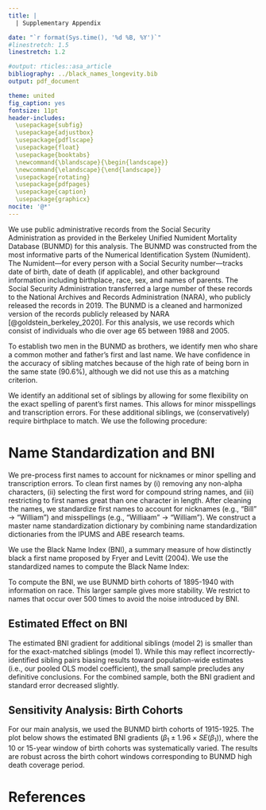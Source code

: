 ```yaml
---
title: |
  | Supplementary Appendix

date: "`r format(Sys.time(), '%d %B, %Y')`"
#linestretch: 1.5
linestretch: 1.2

#output: rticles::asa_article
bibliography: ../black_names_longevity.bib
output: pdf_document

theme: united
fig_caption: yes
fontsize: 11pt
header-includes:
  \usepackage{subfig}
  \usepackage{adjustbox}
  \usepackage{pdflscape}
  \usepackage{float}
  \usepackage{booktabs}
  \newcommand{\blandscape}{\begin{landscape}}
  \newcommand{\elandscape}{\end{landscape}}
  \usepackage{rotating}
  \usepackage{pdfpages}
  \usepackage{caption}
  \usepackage{graphicx}
nocite: '@*'
---
```


\section{Mortality Records}

We use public administrative records from the Social Security Administration as provided in the Berkeley Unified Numident Mortality Database (BUNMD) for this analysis. The BUNMD was constructed from the most informative parts of the Numerical Identification System (Numident). The Numident—for every person with a Social Security number—tracks date of birth, date of death (if applicable), and other background information including birthplace, race, sex, and names of parents. The Social Security Administration transferred a large number of these records to the National Archives and Records Administration (NARA), who publicly released the records in 2019. The BUNMD is a cleaned and harmonized version of the records publicly released by NARA [@goldstein_berkeley_2020]. For this analysis, we use records which consist of individuals who die over age 65 between 1988 and 2005. 

\section{Identifying Siblings}

To establish two men in the BUNMD as brothers, we identify men who share a common mother and father's first and last name. We have confidence in the accuracy of sibling matches because of the high rate of being born in the same state (90.6\%), although we did not use this as a matching criterion. 

\begin{table}[H]
\small \center
\begin{tabular}{lllllllll}
\toprule
& \multicolumn{3}{l}{\textbf{Sibling}} & 
\multicolumn{3}{c}{\textbf{Father}} &
\multicolumn{2}{c}{\textbf{Mother}} \\
\cmidrule{1-3} \cmidrule{5-6} \cmidrule{8-9}
First (standardized) & Last & Birthplace & & First & Last & & First & Last \\
\midrule
Ernest  & Cottman  & Ohio        & & Royal & Cottman & & Leona   & Jones\\
Royal   & Cottman  & Ohio        & & Royal & Cottman & & Leona   & Jones \\
James   & Mason    & Georgia     & & Jonas & Mason   & & Nettie  & Jackson    \\
Arthur  & Mason    & Georgia     & & Jonas & Mason   & & Nettie  & Jackson   \\
Oscar   & Watson   & Louisiana   & & Louis & Watson  & & Marinda & White   \\
Spencer & Watson   & Louisiana   & & Louis & Watson  & & Marinda & White \\
\bottomrule
\end{tabular}
\caption{Establishing siblingship based on exact matches on parents' names. For exact matches, birthplace was not used as a matching field.}
\end{table}

We identify an additional set of siblings by allowing for some flexibility on the exact spelling of parent's first names. This allows for minor misspellings and transcription errors. For these additional siblings, we (conservatively) require birthplace to match. We use the following procedure: 

\begin{enumerate}
    \item Identify potential pairs of brother (restricted to 2) who reported the same place of birth, mother's last name, father's last name, but \textbf{different} father's first names and/or mother's first name.
    \item If both potential siblings reported the same father's first name but different mother's first names, establish as sibling pair if string distance between the two discrepant mother's first names names > 0.7 (based on the Levenshtein distance). 
    \item If both potential siblings reported the same mother's first name but different father's first names, establish as sibling pair if string distance between the two discrepant father's first names names > 0.7 (based on the Levenshtein distance). 
    \item If neither mother nor father's first name match exactly, establish as a sibling pair if both string distance between the two discrepant father's first names names and between the two discrepant mother's first names > 0.8 (based on the Levenshtein distance).
\end{enumerate}

\begin{table}[H]
\center
\resizebox{\linewidth}{!}{%
\begin{tabular}{llllllllllr}
\toprule
& \multicolumn{3}{l}{\textbf{Sibling}} & 
\multicolumn{3}{c}{\textbf{Father}} &
\multicolumn{3}{c}{\textbf{Mother}} \\
\cmidrule{1-3} \cmidrule{5-7} \cmidrule{9-10}
First (Standardized) & Last & BPL & & First* & Lev Distance & Last & & First & Last \\
\midrule
Harrison & Jones    & Tennessee   & & Ernest  & 0.857 &  Jones   & & Carrie   & Fields  \\
James    & Jones    & Tennessee   & & Earnest & 0.857 &  Jones   & & Carrie   & Fields    \\
George   & Pittman  & Georgia     & & Deillie & 0.714 &  Pittman & & Mattie   & Henry  \\
Dwellie  & Pittman  & Georgia     & & Dwellie & 0.714 &  Pittman & & Mattie   & Henry \\
Arthur   & Mitchell & Mississippi & & Matthew & 0.875 & Mitchell & & Beatrice & Johnson \\
Jarvis   & Mitchell & Mississippi & & Matthews& 0.875 & Mitchell & & Beatrice & Johnson\\
\bottomrule
\end{tabular}}
\caption{Illustration of establishing sibling pairs allowing for flexibility in father's first name. The same procedure was conducted for mother's first name. A minimum Levenshtein string distance of > 0.7 was used as a threshold to establish a sibling pair.}
\end{table}

# Name Standardization and BNI

We pre-process first names to account for nicknames or minor spelling and transcription errors. To clean first names by (i) removing any non-alpha characters, (ii) selecting the first word for compound string names, and (iii) restricting to first names great than one character in length. After cleaning the names, we standardize first names to account for nicknames (e.g., "Bill" $\rightarrow$ "William") and misspellings (e.g., "Williaam" $\rightarrow$ "William"). We construct a master name standardization dictionary by combining name standardization dictionaries from the IPUMS and ABE research teams.

We use the Black Name Index (BNI), a summary measure of how distinctly black a first name proposed by Fryer and Levitt (2004). We use the standardized names to compute the Black Name Index: 

\begin{equation}
BNI_{name_i} = \frac{P(name_i | Black)}{P(name_i | Black) + P(name_i | White)}
\end{equation}

To compute the BNI, we use BUNMD birth cohorts of 1895-1940 with information on race. This larger sample gives more stability. We restrict to names that occur over 500 times to avoid the noise introduced by BNI.  

## Estimated Effect on BNI 

The estimated BNI gradient for additional siblings (model 2) is smaller than for the exact-matched siblings (model 1). While this may reflect incorrectly-identified sibling pairs biasing results toward population-wide estimates (i.e., our pooled OLS model coefficient), the small sample precludes any definitive conclusions. For the combined sample, both the BNI gradient and standard error decreased slightly. 

\begin{table}[!htbp]
  \center
  \label{} 
\begin{tabular}{@{\extracolsep{5pt}}lccc} 
  \small
\\[-1.8ex]\hline 
\hline \\[-1.8ex] 
 & \multicolumn{3}{c}{\textit{Dependent variable:}} \\ 
\cline{2-4} 
\\[-1.8ex] & \multicolumn{3}{c}{death\_age} \\ 
\\[-1.8ex] & (1) & (2) & (3)\\ 
\\[-1.8ex] & bni.exact.sibs & bni.add.sibs & bni.all.sibs\\ 
\hline \\[-1.8ex] 
 bni\_std & $-$0.582$^{**}$ & $-$0.385 & $-$0.544$^{**}$ \\ 
  & (0.286) & (0.639) & (0.261) \\ 
  & & & \\ 
\hline \\[-1.8ex] 
Observations & 24,278 & 4,894 & 29,155 \\ 
R$^{2}$ & 0.595 & 0.618 & 0.598 \\ 
Adjusted R$^{2}$ & 0.214 & 0.232 & 0.217 \\ 
Residual Std. Error & 4.879 (df = 12519) & 4.867 (df = 2435) & 4.878 (df = 14954) \\ 
\hline 
\hline \\[-1.8ex] 
\textit{Note:}  & \multicolumn{3}{r}{$^{*}$p$<$0.1; $^{**}$p$<$0.05; $^{***}$p$<$0.01} \\ 
\end{tabular} 
\caption{Models include fixed effects for birth year, birth order, and family. Pooled cohorts of 1915-1925.}
\end{table} 

\newpage 

## Sensitivity Analysis: Birth Cohorts

For our main analysis, we used the BUNMD birth cohorts of 1915-1925. The plot below shows the estimated BNI gradients ($\beta_1 \pm 1.96 \times SE(\beta_1)$), where the 10 or 15-year window of birth cohorts was systematically varied. The results are robust across the birth cohort windows corresponding to BUNMD high death coverage period.

\begin{center}
\includegraphics[width = 12cm]{../../figures/bcohort_sensitivity_10yr.pdf}
\end{center}

\begin{center}
\includegraphics[width = 12cm]{../../figures/bcohort_sensitivity_15yr.pdf}
\end{center}

# References



